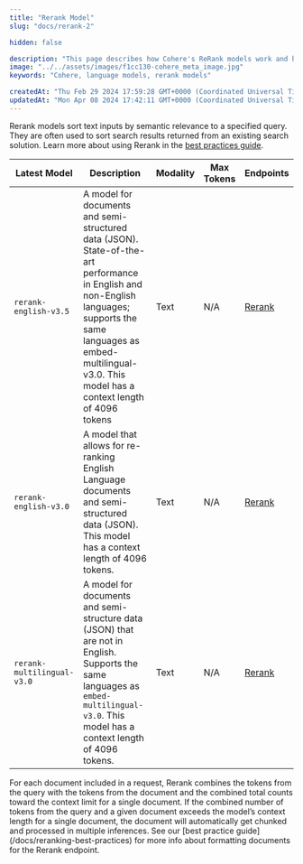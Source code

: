```yaml
---
title: "Rerank Model"
slug: "docs/rerank-2"

hidden: false

description: "This page describes how Cohere's ReRank models work and how to use them."
image: "../../assets/images/f1cc130-cohere_meta_image.jpg"  
keywords: "Cohere, language models, rerank models"

createdAt: "Thu Feb 29 2024 17:59:28 GMT+0000 (Coordinated Universal Time)"
updatedAt: "Mon Apr 08 2024 17:42:11 GMT+0000 (Coordinated Universal Time)"
---
```

Rerank models sort text inputs by semantic relevance to a specified query. They are often used to sort search results  returned from an existing search solution. Learn more about using Rerank in the [best practices guide](/docs/reranking-best-practices).

| Latest Model               | Description                                                                                                                                                                                                                      | Modality | Max Tokens | Endpoints                   |
| -------------------------- | -------------------------------------------------------------------------------------------------------------------------------------------------------------------------------------------------------------------------------- | -------- |----------- |---------------------------- |
| `rerank-english-v3.5`      | A model for documents and semi-structured data (JSON). State-of-the-art performance in English and non-English languages; supports the same languages as embed-multilingual-v3.0. This model has a context length of 4096 tokens | Text     | N/A        | [Rerank](/reference/rerank) |
| `rerank-english-v3.0`      | A model that allows for re-ranking English Language documents and semi-structured data (JSON). This model has a context length of 4096 tokens.                                                                                   | Text     | N/A        | [Rerank](/reference/rerank) |
| `rerank-multilingual-v3.0` | A model for documents and semi-structure data (JSON) that are not in English. Supports the same languages as `embed-multilingual-v3.0`. This model has a context length of 4096 tokens.                                          | Text     | N/A        | [Rerank](/reference/rerank) |


<Note> 
For each document included in a request, Rerank combines the tokens from the query with the tokens from the document and the combined total counts toward the context limit for a single document. If the combined number of tokens from the query and a given document exceeds the model’s context length for a single document, the document will automatically get chunked and processed in multiple inferences. See our [best practice guide](/docs/reranking-best-practices) for more info about formatting documents for the Rerank endpoint.
</Note>
